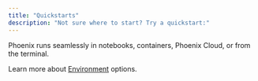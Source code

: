 ```yaml
---
title: "Quickstarts"
description: "Not sure where to start? Try a quickstart:"
---
```


<Info>
Phoenix runs seamlessly in notebooks, containers, Phoenix Cloud, or from the terminal.

Learn more about [Environment](/phoenix/environments) options.

</Info>

<Columns cols={3}>
  <Card title="Tracing" img="https://storage.googleapis.com/arize-phoenix-assets/assets/images/phoenix-docs-images/e0272ceb-image.jpeg" href="/phoenix/tracing/llm-traces-1"/>
  <Card title="Prompt Playground" img="https://storage.googleapis.com/arize-phoenix-assets/assets/images/phoenix-docs-images/f441a601-image.jpeg" href="/phoenix/prompt-engineering/quickstart-prompts"/>
  <Card title="Datasets and Experiments" img="https://storage.googleapis.com/arize-phoenix-assets/assets/images/phoenix-docs-images/30d17106-image.jpeg" href="/phoenix/datasets-and-experiments/quickstart-datasets"/>
  <Card title="Evaluation" img="https://storage.googleapis.com/arize-phoenix-assets/assets/images/phoenix-docs-images/d050b9ae-image.jpeg" href="/phoenix/evaluation/evals"/>
  <Card title="Visualizing Inferences" img="https://storage.googleapis.com/arize-phoenix-assets/assets/images/phoenix-docs-images/4342b9a1-image.jpeg" href="/phoenix/inferences/phoenix-inferences"/>
</Columns>
